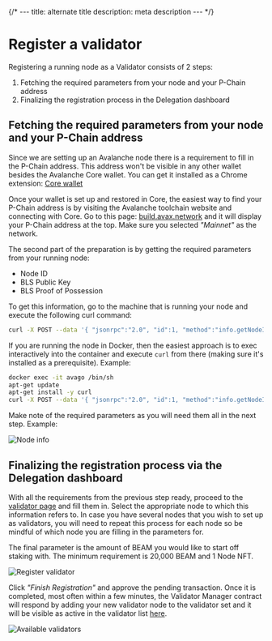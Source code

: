 
{/* ---
title: alternate title
description: meta description
--- */}

# Register a validator

Registering a running node as a Validator consists of 2 steps:
1. Fetching the required parameters from your node and your P-Chain address
2. Finalizing the registration process in the Delegation dashboard

<Steps>

## Fetching the required parameters from your node and your P-Chain address

Since we are setting up an Avalanche node there is a requirement to fill in the P-Chain address. This address won't be visible in any other wallet besides the Avalanche Core wallet. You can get it installed as a Chrome extension: [Core wallet](https://chromewebstore.google.com/detail/core-crypto-wallet-nft-ex/agoakfejjabomempkjlepdflaleeobhb?utm_source=ext_app_menu)

Once your wallet is set up and restored in Core, the easiest way to find your P-Chain address is by visiting the Avalanche toolchain website and connecting with Core. Go to this page: [build.avax.network](https://build.avax.network/tools/l1-toolbox) and it will display your P-Chain address at the top. Make sure you selected *"Mainnet"* as the network.

The second part of the preparation is by getting the required parameters from your running node:
- Node ID
- BLS Public Key
- BLS Proof of Possession

To get this information, go to the machine that is running your node and execute the following curl command:
```bash
curl -X POST --data '{ "jsonrpc":"2.0", "id":1, "method":"info.getNodeID", "params":{}}' -H 'content-Type:application/json' 127.0.0.1:9650/ext/info
```

If you are running the node in Docker, then the easiest approach is to exec interactively into the container and execute `curl` from there (making sure it's installed as a prerequisite). Example:
```bash
docker exec -it avago /bin/sh
apt-get update
apt-get install -y curl
curl -X POST --data '{ "jsonrpc":"2.0", "id":1, "method":"info.getNodeID", "params":{}}' -H 'content-Type:application/json' 127.0.0.1:9650/ext/info
```

Make note of the required parameters as you will need them all in the next step. Example:

<Image 
  src="/assets/nodes/run_node/node-info-console.PNG"
  alt="Node info" 
  width={800} 
  height={400}
/>

## Finalizing the registration process via the Delegation dashboard

With all the requirements from the previous step ready, proceed to the [validator page](https://nodes.onbeam.com/validators) and fill them in. Select the appropriate node to which this information refers to. In case you have several nodes that you wish to set up as validators, you will need to repeat this process for each node so be mindful of which node you are filling in the parameters for.

The final parameter is the amount of BEAM you would like to start off staking with. The minimum requirement is 20,000 BEAM and 1 Node NFT.

<Image 
  src="/assets/nodes/run_node/register-validator.png"
  alt="Register validator" 
  width={800} 
  height={400}
/>

Click *"Finish Registration"* and approve the pending transaction. Once it is completed, most often within a few minutes, the Validator Manager contract will respond by adding your new validator node to the validator set and it will be visible as active in the validator list [here](https://nodes.onbeam.com/delegations).

<Image 
  src="/assets/nodes/run_node/available-validators.png"
  alt="Available validators" 
  width={800} 
  height={400}
/>

</Steps>
